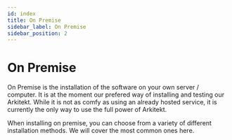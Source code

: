 ```yaml
---
id: index
title: On Premise
sidebar_label: On Premise
sidebar_position: 2
---
```



# On Premise

On Premise is the installation of the software on your own server / computer. It is at the moment our prefered way of
installing and testing our Arkitekt. While it is not as comfy as using an already hosted service, it is currently the
only way to use the full power of Arkitekt.

When installing on premise, you can choose from a variety of different installation methods. We will cover the most
common ones here.
